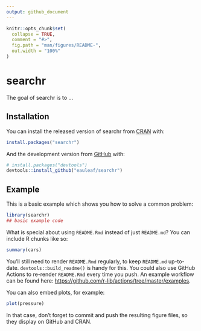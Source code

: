```yaml
---
output: github_document
---
```


<!-- README.md is generated from README.Rmd. Please edit that file -->

```r
knitr::opts_chunk$set(
  collapse = TRUE,
  comment = "#>",
  fig.path = "man/figures/README-",
  out.width = "100%"
)
```

# searchr

<!-- badges: start -->
<!-- badges: end -->

The goal of searchr is to ...

## Installation

You can install the released version of searchr from [CRAN](https://CRAN.R-project.org) with:

``` r
install.packages("searchr")
```

And the development version from [GitHub](https://github.com/) with:

``` r
# install.packages("devtools")
devtools::install_github("eauleaf/searchr")
```
## Example

This is a basic example which shows you how to solve a common problem:

```r
library(searchr)
## basic example code
```

What is special about using `README.Rmd` instead of just `README.md`? You can include R chunks like so:

```r
summary(cars)
```

You'll still need to render `README.Rmd` regularly, to keep `README.md` up-to-date. `devtools::build_readme()` is handy for this. You could also use GitHub Actions to re-render `README.Rmd` every time you push. An example workflow can be found here: <https://github.com/r-lib/actions/tree/master/examples>.

You can also embed plots, for example:

```r
plot(pressure)
```

In that case, don't forget to commit and push the resulting figure files, so they display on GitHub and CRAN.
